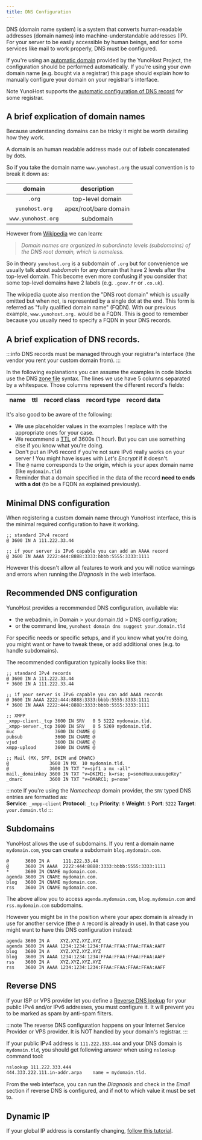 ```yaml
---
title: DNS Configuration
---
```


DNS (domain name system) is a system that converts human-readable addresses
(domain names) into machine-understandable addresses (IP). For your server to be
easily accessible by human beings, and for some services like mail to work
properly, DNS must be configured.

If you're using an [automatic domain](/admin/domains/dns_nohost_me) provided by the YunoHost Project, the configuration should be
performed automatically. If you're using your own domain name (e.g. bought via
a registrar) this page should explain how to manually configure your domain on your 
registrar's interface.

Note YunoHost supports the [automatic configuration of DNS record](/admin/domains/#dns-configuration) for some registrar.

## A brief explication of domain names 

Because understanding domains can be tricky it might be worth detailing how they work.

A domain is an human readable address made out of *labels* concatenated by dots.

So if you take the domain name `www.yunohost.org` the usual convention is to break it down as:

| domain             | description            |
| :---------------:  | :--------------------: |
| `.org`             | top-level domain       |
| `yunohost.org`     | apex/root/bare domain  |
| `www.yunohost.org` | subdomain              |

However from [Wikipedia](https://en.wikipedia.org/wiki/Domain_name) we can learn:

> *Domain names are organized in subordinate levels (subdomains) of the DNS root domain, which is nameless.*

So in theory `yunohost.org` is a subdomain of `.org` but for convenience we usually
talk about *subdomain* for any domain that have 2 levels after the top-level domain.
This become even more confusing if you consider that some top-level domains have 2 labels
(e.g. `.gouv.fr` or `.co.uk`).

The wikipedia quote also mention the "DNS root domain" which is usually omitted but
when not, is represented by a single dot at the end. This form is referred as 
"fully qualified domain name" (FQDN). With our previous example, `www.yunohost.org.` would be a FQDN. 
This is good to remember because you usually need to specify a FQDN in your DNS records.

## A brief explication of DNS records.

:::info
DNS records must be managed through your registrar's interface (the vendor you rent your custom domain from).
:::

In the following explanations you can assume the examples in code blocks use the
DNS [zone file](https://en.wikipedia.org/wiki/Zone_file) syntax. The lines we use
have 5 columns separated by a whitespace. Those columns represent the different record's fields:

| name | ttl | record class | record type | record data |
| ---- | --- | ------------ | ----------- | ----------- |

It's also good to be aware of the following:

- We use placeholder values in the examples ! replace with the appropriate ones for your case.
- We recommend a [TTL](https://en.wikipedia.org/wiki/Time_to_live#DNS_records) of 3600s (1 hour). But you can use something else if you know what you're doing.
- Don't put an IPv6 record if you're not sure IPv6 really works on your server ! You might have issues with *Let's Encrypt* if it doesn't.
- The `@` name corresponds to the origin, which is your apex domain name (like `mydomain.tld`)
- Reminder that a domain specified in the data of the record **need to ends with a dot** (to be a FQDN as explained previously).

## Minimal DNS configuration

When registering a custom domain name through YunoHost interface, this is the minimal
required configuration to have it working.

```autohotkey
;; standard IPv4 record
@ 3600 IN A 111.222.33.44

;; if your server is IPv6 capable you can add an AAAA record
@ 3600 IN AAAA 2222:444:8888:3333:bbbb:5555:3333:1111
```

However this doesn't allow all features to work and you will notice warnings and errors
when running the *Diagnosis* in the web interface.


## Recommended DNS configuration

YunoHost provides a recommended DNS configuration, available via:

- the webadmin, in Domain > your.domain.tld > DNS configuration;
- or the command line, `yunohost domain dns suggest your.domain.tld`

For specific needs or specific setups, and if you know what you're doing, you
might want or have to tweak these, or add additional ones (e.g. to handle
subdomains).

The recommended configuration typically looks like this:

```autohotkey
;; standard IPv4 records
@ 3600 IN A 111.222.33.44
* 3600 IN A 111.222.33.44

;; if your server is IPv6 capable you can add AAAA records
@ 3600 IN AAAA 2222:444:8888:3333:bbbb:5555:3333:1111
* 3600 IN AAAA 2222:444:8888:3333:bbbb:5555:3333:1111

;; XMPP
_xmpp-client._tcp 3600 IN SRV   0 5 5222 mydomain.tld.
_xmpp-server._tcp 3600 IN SRV   0 5 5269 mydomain.tld.
muc               3600 IN CNAME @
pubsub            3600 IN CNAME @
vjud              3600 IN CNAME @
xmpp-upload       3600 IN CNAME @

;; Mail (MX, SPF, DKIM and DMARC)
@               3600 IN MX  10 mydomain.tld.
@               3600 IN TXT "v=spf1 a mx -all"
mail._domainkey 3600 IN TXT "v=DKIM1; k=rsa; p=someHuuuuuuugeKey"
_dmarc          3600 IN TXT "v=DMARC1; p=none"
```

:::note
If you're using the *Namecheap* domain provider, the `SRV` typed DNS entries are formatted as:  
**Service**: `_xmpp-client` **Protocol**: `_tcp` **Priority**: `0` **Weight**: `5` **Port**: `5222` **Target**: `your.domain.tld`
:::


## Subdomains

YunoHost allows the use of subdomains. If you rent a domain name `mydomain.com`,
you can create a subdomain `blog.mydomain.com`.

```autohotkey
@      3600 IN A     111.222.33.44
@      3600 IN AAAA  2222:444:8888:3333:bbbb:5555:3333:1111
*      3600 IN CNAME mydomain.com.
agenda 3600 IN CNAME mydomain.com.
blog   3600 IN CNAME mydomain.com.
rss    3600 IN CNAME mydomain.com.
```

The above allow you to access `agenda.mydomain.com`, `blog.mydomain.com` and `rss.mydomain.com` subdomains.

However you might be in the position where your apex domain is already in use for another service
(the `@ A` record is already in use).
In that case you might want to have this DNS configuration instead:

```autohotkey
agenda 3600 IN A    XYZ.XYZ.XYZ.XYZ
agenda 3600 IN AAAA 1234:1234:1234:FFAA:FFAA:FFAA:FFAA:AAFF
blog   3600 IN A    XYZ.XYZ.XYZ.XYZ
blog   3600 IN AAAA 1234:1234:1234:FFAA:FFAA:FFAA:FFAA:AAFF
rss    3600 IN A    XYZ.XYZ.XYZ.XYZ
rss    3600 IN AAAA 1234:1234:1234:FFAA:FFAA:FFAA:FFAA:AAFF
```

## Reverse DNS

If your ISP or VPS provider let you define a [Reverse DNS
lookup](https://en.wikipedia.org/wiki/Reverse_DNS_lookup) for your public IPv4
and/or IPv6 addresses, you must configure it. It will prevent you to be marked as
spam by anti-spam filters.

:::note
The reverse DNS configuration happens on your Internet Service Provider or VPS provider. It is NOT handled by your domain's registrar.
:::

If your public IPv4 address is `111.222.333.444` and your DNS
domain is `mydomain.tld`, you should get following answer when using `nslookup`
command tool:

```bash
nslookup 111.222.333.444
444.333.222.111.in-addr.arpa    name = mydomain.tld.
```

From the web interface, you can run the *Diagnosis* and check in the *Email* section
if reverse DNS is configured, and if not to which value it must be set to.

## Dynamic IP

If your global IP address is constantly changing, [follow this tutorial](/admin/tutorials/domains/dns_dynamicip).
